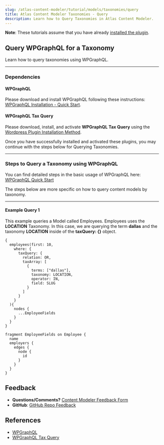 ```yaml
---
slug: /atlas-content-modeler/tutorial/models/taxonomies/query
title: Atlas Content Modeler Taxonomies - Query
description: Learn how to Query Taxonomies in Atlas Content Modeler.
---
```


**Note**: These tutorials assume that you have already [installed the plugin](../../../introduction.mdx).

## Query WPGraphQL for a Taxonomy

Learn how to query taxonomies using WPGraphQL.

---

### Dependencies

#### WPGraphQL

Please download and install WPGraphQL following these instructions: [WPGraphQL Installation - Quick Start](https://www.wpgraphql.com/docs/quick-start/).

#### WPGraphQL Tax Query

Please download, install, and activate **WPGraphQL Tax Query** using the [Wordpress Plugin Installation Method](https://wordpress.org/support/article/managing-plugins/#automatic-plugin-installation).

Once you have successfully installed and activated these plugins, you may continue with the steps below for Querying Taxonomies.

---

### Steps to Query a Taxonomy using WPGraphQL

You can find detailed steps in the basic usage of WPGraphQL here: [WPGraphQL Quick Start]()

The steps below are more specific on how to query content models by taxonomy.

---

#### Example Query 1

This example queries a Model called Employees. Employees uses the **LOCATION** Taxonomy. In this case, we are querying the term **dallas** and the taxonomy **LOCATION** inside of the **taxQuery: {}** object.

```
{
  employees(first: 10,
    where: {
      taxQuery: {
        relation: OR,
        taxArray: [
          {
            terms: ["dallas"],
            taxonomy: LOCATION,
            operator: IN,
            field: SLUG
          }
        ]
      }
  	}
  ){
    nodes {
      ...EmployeeFields
    }
  }
}

fragment EmployeeFields on Employee {
  name
  employers {
    edges {
      node {
        id
      }
    }
  }
}
```

## Feedback

- **Questions/Comments?** [Content Modeler Feedback Form](https://docs.google.com/forms/d/e/1FAIpQLScc2VN-GRSJMz8zVgJLL6kiX3VeV2jkSDnmU1gnuNElEHCEVQ/viewform)
- **GitHub**: [GitHub Repo Feedback](https://github.com/wpengine/atlas-content-modeler/issues/new/choose)

## References

- [WPGraphQL](https://www.wpgraphql.com/docs/quick-start/)
- [WPGraphQL Tax Query](https://github.com/wp-graphql/wp-graphql-tax-query)
